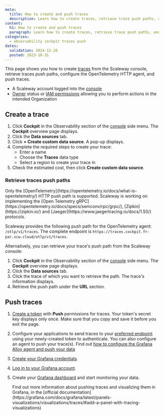 ```yaml
---
meta:
  title: How to create and push traces
  description: Learn how to create traces, retrieve trace push paths, and push traces.
content:
  h1: How to create and push traces
  paragraph: Learn how to create traces, retrieve trace push paths, and push traces.
categories:
  - observability cockpit traces push
dates:
  validation: 2024-12-26
  posted: 2023-10-31
---
```


This page shows you how to create [traces](/cockpit/concepts/#traces) from the Scaleway console, retrieve traces push paths, configure the OpenTelemetry HTTP agent, and push traces.

<Macro id="requirements" />

  - A Scaleway account logged into the [console](https://console.scaleway.com)
  - [Owner](/iam/concepts/#owner) status or [IAM permissions](/iam/concepts/#permission) allowing you to perform actions in the intended Organization

## Create a trace

1. Click **Cockpit** in the Observability section of the [console](https://console.scaleway.com/) side menu. The **Cockpit** overview page displays.
2. Click the **Data sources** tab.
3. Click **+ Create custom data source**. A pop-up displays.
4. Complete the required steps to create your trace:
    - Enter a name
    - Choose the **Traces** data type
    - Select a region to create your trace in
5. Check the estimated cost, then click **Create custom data source**.

### Retrieve traces push paths

<Message type="important">
 Only the [OpenTelemetry](https://opentelemetry.io/docs/what-is-opentelemetry/) HTTP push path is supported. Scaleway is working on implementing the [Open Telemetry gRPC](https://opentelemetry.io/docs/specs/semconv/rpc/grpc/), [Zipkin](https://zipkin.io/) and [Jaeger](https://www.jaegertracing.io/docs/1.50/) protocols.
</Message>

Scaleway provides the following push path for the OpenTelemetry agent: `/otlp/v1/traces`.
The complete endpoint is `https://traces.cockpit.fr-par.scw.cloud/otlp/v1/traces`.

Alternatively, you can retrieve your trace's push path from the Scaleway console:

1. Click **Cockpit** in the Observability section of the [console](https://console.scaleway.com/) side menu. The **Cockpit** overview page displays.
2. Click the **Data sources** tab.
3. Click the trace of which you want to retrieve the path. The trace's information displays.
4. Retrieve the push path under the **URL** section.

## Push traces

1. [Create a token](/cockpit/how-to/create-token/) with **Push** permissions for traces.
    <Message type="important">
     Your token's secret key displays only once. Make sure that you copy and save it before you exit the page.
    </Message>
2. Configure your applications to send traces to your [preferred endpoint](/cockpit/concepts/#endpoints) using your newly-created token to authenticate.
    <Message type="note">
      You can also configure an agent to push your trace(s). Find out [how to configure the Grafana Alloy agent and push your data](/cockpit/how-to/send-metrics-with-grafana-alloy/)
    </Message>
3. [Create your Grafana credentials](/cockpit/how-to/retrieve-grafana-credentials/).
4. [Log in to your Grafana account](/cockpit/how-to/access-grafana-and-managed-dashboards/).
5. Create your [Grafana dashboard](/cockpit/how-to/access-grafana-and-managed-dashboards/) and start monitoring your data.

      <Message type="tip">
        Find out more information about pushing traces and visualizing them in Grafana, in the [official documentation](https://grafana.com/docs/grafana/latest/panels-visualizations/visualizations/traces/#add-a-panel-with-tracing-visualizations)
      </Message>
